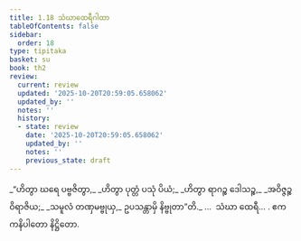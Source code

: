 ```yaml
---
title: 1.18 သံဃာထေရီဂါထာ
tableOfContents: false
sidebar:
  order: 18
type: tipitaka
basket: su
book: th2
review:
  current: review
  updated: '2025-10-20T20:59:05.658062'
  updated_by: ''
  notes: ''
  history:
  - state: review
    date: '2025-10-20T20:59:05.658062'
    updated_by: ''
    notes: ''
    previous_state: draft
---
```



<DynamicBreadcrumb />


<ReviewStatus review={frontmatter.review} showDetails={true} />

<HypothesisAnnotation frontmatter={frontmatter} />

<Division number="18" book="th2" e="ch" v="19" p="380">

<Paragraph number="36" type="verses" book="th2">
_“ဟိတွာ ဃရေ ပဗ္ဗဇိတွာ,_  
_ဟိတွာ ပုတ္တံ ပသုံ ပိယံ;_  
_ဟိတွာ ရာဂဉ္စ ဒေါသဉ္စ,_  
_အဝိဇ္ဇဉ္စ ဝိရာဇိယ;_  
_သမူလံ တဏှမဗ္ဗုယှ,_  
ဥပသန္တာမှိ နိဗ္ဗုတာ”တိ._  


</Paragraph>
</Division>

<Paragraph number="37" type="center" book="th2">
…  သံဃာ ထေရီ… .



</Paragraph>

<Paragraph number="38" type="center" book="th2">
ဧကကနိပါတော နိဋ္ဌိတော.
</Paragraph>